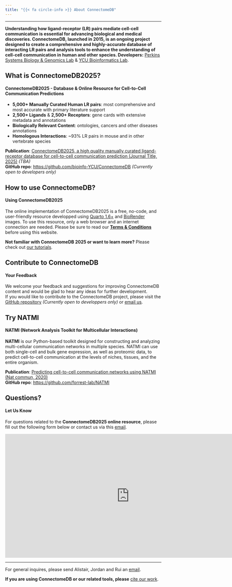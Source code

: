 ```yaml
---
title: "{{< fa circle-info >}} About ConnectomeDB"
---
```


---

**Understanding how ligand-receptor (LR) pairs mediate cell-cell communication is essential for advancing biological and medical discoveries. ConnectomeDB, launched in 2015, is an ongoing project designed to create a comprehensive and highly-accurate database of interacting LR pairs and analysis tools to enhance the understanding of cell-cell communication in human and other species. Developers:** [Perkins Systems Biology & Genomics Lab](https://perkins.org.au/research/labs/cancer-program/systems-biology-and-genomics-overview/) & [YCU Bioinformatics Lab](https://www-user.yokohama-cu.ac.jp/~bioinfo/hp/).


::: {.panel-tabset}

## **What is ConnectomeDB2025?**

#### **ConnectomeDB2025 - Database & Online Resource for Cell-to-Cell Communication Predictions**
<span class="half-break"></span>

- **5,000+ Manually Curated Human LR pairs**: most comprehensive and most accurate with primary literature support\
- **2,500+ Ligands** & **2,500+ Receptors**: gene cards with extensive metadata and annotations\
- **Biologically Relevant Content**: ontologies, cancers and other diseases annotations\
- **Homologous Interactions**: ~93% LR pairs in mouse and in other vertebrate species\

<span class="half-break"></span>
**Publication**: [ ConnectomeDB2025, a high quality manually curated ligand-receptor database for cell-to-cell communication prediction (Journal Title, 2025)](about.qmd) *(TBA)*  
**GitHub repo**: <https://github.com/bioinfo-YCU/ConnectomeDB>  *(Currently open to developers only)*

## **How to use ConnectomeDB?**

#### **Using ConnectomeDB2025**
<span class="half-break"></span>

The online implementation of ConnectomeDB2025 is a free, no-code, and user-friendly resource developped using <a href='https://quarto.org/' target='_blank'>Quarto 1.6+</a> and <a href='https://www.biorender.com/' target='_blank'> BioRender</a> images. To use this resource, only a web browser and an internet connection are needed. Please be sure to read our [**Terms & Conditions**](policy.qmd) before using this website. 

<span class="half-break"></span>
**Not familiar with ConnectomeDB 2025 or want to learn more?** Please check out [our tutorials](tutorials.qmd).

## **Contribute to ConnectomeDB**

#### **Your Feedback**
<span class="half-break"></span>

We welcome your feedback and suggestions for improving ConnectomeDB content and would be glad to hear any ideas for further development.  
If you would like to contribute to the ConnectomeDB project, please visit the [GitHub repository](https://github.com/bioinfo-YCU/ConnectomeDB) *(Currently open to developpers only)* or [email us](mailto:need_to_think@com).

## **Try NATMI**

#### **NATMI (Network Analysis Toolkit for Multicellular Interactions)**
<span class="half-break"></span>

**NATMI** is our Python-based toolkit designed for constructing and analyzing multi-cellular communication networks in multiple species. NATMI can use both single-cell and bulk gene expression, as well as proteomic data, to predict cell-to-cell communication at the levels of niches, tissues, and the entire organism.

<span class="half-break"></span>

**Publication**: [Predicting cell-to-cell communication networks using NATMI (Nat commun, 2020)](https://doi.org/10.1038/s41467-020-18873-z)   
**GitHub repo**: <https://github.com/forrest-lab/NATMI> 


## **Questions?**

#### **Let Us Know**
<span class="half-break"></span>

For questions related to the **ConnectomeDB2025 online resource**, please fill out the following form below or contact us via this [email](mailto:bioinfo@yokohama-cu.ac.jp).  

<iframe src="https://docs.google.com/forms/d/e/1FAIpQLSemqP51oOCW5P5nWTBEyyK4x889RZMB4ir5pL_b0lAA9EeYzA/viewform?embedded=true" width="800" height="400" frameborder="0" marginheight="0" marginwidth="0">Loading…</iframe>

***
For general inquires, please send Alistair, Jordan and Rui an [email](mailto:alistair.forrest@gmail.com; jordanr@yokohama-cu.ac.jp; rui.hou@research.uwa.edu.au).

:::

**If you are using ConnectomeDB or our related tools, please** [cite our work](citeus.qmd).  
<span class="half-break"></span>
